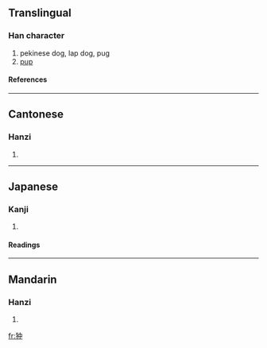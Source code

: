 ==Translingual==
===Han character===
{{Han char|rn=94|rad=犬|as=04|sn=7|four=4520<sub>6</sub>|canj=大竹中 (KHL)}}
# pekinese dog, lap dog, pug
# [[pup]]
====References====
{{Han ref|kx=0708.021|dkj=20293|dj=1120.090|hdz=21336.050|uh=72C6|ud=29382|bh=CB64|bd=52068}}

----
==Cantonese==
===Hanzi===
{{yue-hanzi|jyut=|y=jung1}}
# {{defn|Cantonese}}

----
==Japanese==
===Kanji===
{{ja-kanji|grade=|rs=犬04}}
# {{defn|Japanese}} 
====Readings====
{{ja-readings|on=[[ちゅう]] (chū)|kun=[[ちん]] (chin)}}

----
==Mandarin==
===Hanzi===
{{cmn-hanzi|pin=[[zhòng]] ([[zhong4]])|wg=chung<sup>4</sup>}}
# {{defn|Mandarin}}

[[fr:狆]]